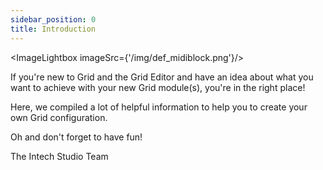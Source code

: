 ```yaml
---
sidebar_position: 0
title: Introduction
---
```



<ImageLightbox imageSrc={'/img/def_midiblock.png'}/>

If you're new to Grid and the Grid Editor and have an idea about what you want to achieve with your new Grid module(s), you're in the right place!

Here, we compiled a lot of helpful information to help you to create your own Grid configuration.


Oh and don't forget to have fun!

The Intech Studio Team
